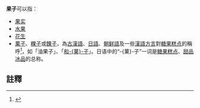 {{noteref|關於「{{lang|ja|果（菓）}}」形異，請參照-{[[wikt:菓|wikt:菓]]}-。}}
'''果子'''可以指：
* [[果实|果实]]
* [[水果|水果]]
* [[花生|花生]]
* [[菓子|菓子]]、[[粿子|粿子]]或[[餜子|餜子]]，為[[古漢語|古漢語]]、[[日語|日語]]、[[朝鲜語|朝鲜語]]及一些[[漢語方言|漢語方言]]對[[糖果|糖果]][[糕点|糕点]]的稱呼<ref>{{Cite web |url=http://www.handannews.com.cn/kejiao/2006-08/24/content_523527.htm |title=邯郸土俗语小考（35） 邯郸日报社新闻网 |access-date=2010-12-25 |archive-url=https://web.archive.org/web/20140809120949/http://www.handannews.com.cn/kejiao/2006-08/24/content_523527.htm |archive-date=2014-08-09 |dead-url=yes }}</ref>，如「油果子」、「[[和菓子|和-{菓}-子]]」。日语中的“-{菓}-子”一词是[[糖果|糖果]][[糕点|糕点]]、[[甜品|甜品]][[冰品|冰品]]的总称。

== 註釋==
<div class="references-small">
<references></references>
</div>

{{Disambig|CAT=二字消歧义}}